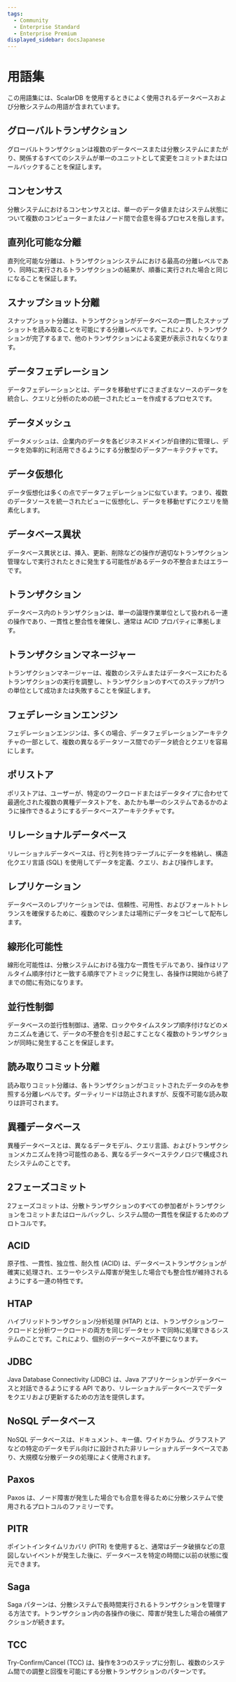 ```yaml
---
tags:
  - Community
  - Enterprise Standard
  - Enterprise Premium
displayed_sidebar: docsJapanese
---
```


# 用語集


<TranslationBanner />

この用語集には、ScalarDB を使用するときによく使用されるデータベースおよび分散システムの用語が含まれています。

## グローバルトランザクション

グローバルトランザクションは複数のデータベースまたは分散システムにまたがり、関係するすべてのシステムが単一のユニットとして変更をコミットまたはロールバックすることを保証します。

## コンセンサス

分散システムにおけるコンセンサスとは、単一のデータ値またはシステム状態について複数のコンピューターまたはノード間で合意を得るプロセスを指します。

## 直列化可能な分離

直列化可能な分離は、トランザクションシステムにおける最高の分離レベルであり、同時に実行されるトランザクションの結果が、順番に実行された場合と同じになることを保証します。

## スナップショット分離

スナップショット分離は、トランザクションがデータベースの一貫したスナップショットを読み取ることを可能にする分離レベルです。これにより、トランザクションが完了するまで、他のトランザクションによる変更が表示されなくなります。

## データフェデレーション

データフェデレーションとは、データを移動せずにさまざまなソースのデータを統合し、クエリと分析のための統一されたビューを作成するプロセスです。

## データメッシュ

データメッシュは、企業内のデータを各ビジネスドメインが自律的に管理し、データを効率的に利活用できるようにする分散型のデータアーキテクチャです。

## データ仮想化

データ仮想化は多くの点でデータフェデレーションに似ています。つまり、複数のデータソースを統一されたビューに仮想化し、データを移動せずにクエリを簡素化します。

## データベース異状

データベース異状とは、挿入、更新、削除などの操作が適切なトランザクション管理なしで実行されたときに発生する可能性があるデータの不整合またはエラーです。

## トランザクション

データベース内のトランザクションは、単一の論理作業単位として扱われる一連の操作であり、一貫性と整合性を確保し、通常は ACID プロパティに準拠します。

## トランザクションマネージャー

トランザクションマネージャーは、複数のシステムまたはデータベースにわたるトランザクションの実行を調整し、トランザクションのすべてのステップが1つの単位として成功または失敗することを保証します。

## フェデレーションエンジン

フェデレーションエンジンは、多くの場合、データフェデレーションアーキテクチャの一部として、複数の異なるデータソース間でのデータ統合とクエリを容易にします。

## ポリストア

ポリストアは、ユーザーが、特定のワークロードまたはデータタイプに合わせて最適化された複数の異種データストアを、あたかも単一のシステムであるかのように操作できるようにするデータベースアーキテクチャです。

## リレーショナルデータベース

リレーショナルデータベースは、行と列を持つテーブルにデータを格納し、構造化クエリ言語 (SQL) を使用してデータを定義、クエリ、および操作します。

## レプリケーション

データベースのレプリケーションでは、信頼性、可用性、およびフォールトトレランスを確保するために、複数のマシンまたは場所にデータをコピーして配布します。

## 線形化可能性

線形化可能性は、分散システムにおける強力な一貫性モデルであり、操作はリアルタイム順序付けと一致する順序でアトミックに発生し、各操作は開始から終了までの間に有効になります。

## 並行性制御

データベースの並行性制御は、通常、ロックやタイムスタンプ順序付けなどのメカニズムを通じて、データの不整合を引き起こすことなく複数のトランザクションが同時に発生することを保証します。

## 読み取りコミット分離

読み取りコミット分離は、各トランザクションがコミットされたデータのみを参照する分離レベルです。ダーティリードは防止されますが、反復不可能な読み取りは許可されます。

## 異種データベース

異種データベースとは、異なるデータモデル、クエリ言語、およびトランザクションメカニズムを持つ可能性のある、異なるデータベーステクノロジで構成されたシステムのことです。

## 2フェーズコミット

2フェーズコミットは、分散トランザクションのすべての参加者がトランザクションをコミットまたはロールバックし、システム間の一貫性を保証するためのプロトコルです。

## ACID

原子性、一貫性、独立性、耐久性 (ACID) は、データベーストランザクションが確実に処理され、エラーやシステム障害が発生した場合でも整合性が維持されるようにする一連の特性です。

## HTAP

ハイブリッドトランザクション/分析処理 (HTAP) とは、トランザクションワークロードと分析ワークロードの両方を同じデータセットで同時に処理できるシステムのことです。これにより、個別のデータベースが不要になります。

## JDBC

Java Database Connectivity (JDBC) は、Java アプリケーションがデータベースと対話できるようにする API であり、リレーショナルデータベースでデータをクエリおよび更新するための方法を提供します。

## NoSQL データベース

NoSQL データベースは、ドキュメント、キー値、ワイドカラム、グラフストアなどの特定のデータモデル向けに設計された非リレーショナルデータベースであり、大規模な分散データの処理によく使用されます。

## Paxos

Paxos は、ノード障害が発生した場合でも合意を得るために分散システムで使用されるプロトコルのファミリーです。

## PITR

ポイントインタイムリカバリ (PITR) を使用すると、通常はデータ破損などの意図しないイベントが発生した後に、データベースを特定の時間に以前の状態に復元できます。

## Saga

Saga パターンは、分散システムで長時間実行されるトランザクションを管理する方法です。トランザクション内の各操作の後に、障害が発生した場合の補償アクションが続きます。

## TCC

Try-Confirm/Cancel (TCC) は、操作を3つのステップに分割し、複数のシステム間での調整と回復を可能にする分散トランザクションのパターンです。
